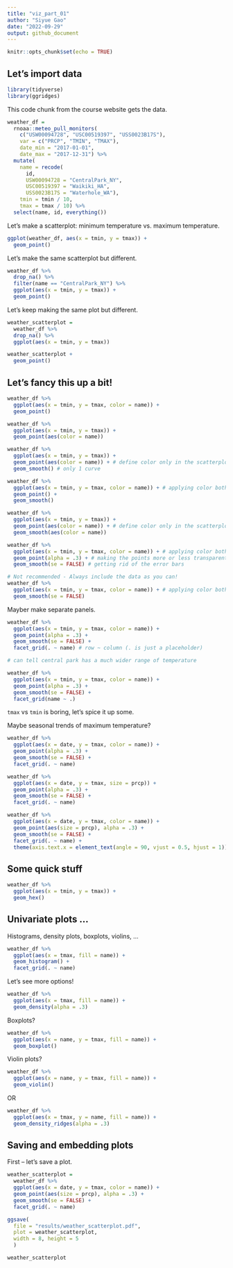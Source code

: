 ```yaml
---
title: "viz_part_01"
author: "Siyue Gao"
date: "2022-09-29"
output: github_document
---
```


```r
knitr::opts_chunk$set(echo = TRUE)
```

## Let's import data

```r
library(tidyverse)
library(ggridges)
```

This code chunk from the course website gets the data.

```r
weather_df = 
  rnoaa::meteo_pull_monitors(
    c("USW00094728", "USC00519397", "USS0023B17S"),
    var = c("PRCP", "TMIN", "TMAX"), 
    date_min = "2017-01-01",
    date_max = "2017-12-31") %>%
  mutate(
    name = recode(
      id, 
      USW00094728 = "CentralPark_NY", 
      USC00519397 = "Waikiki_HA",
      USS0023B17S = "Waterhole_WA"),
    tmin = tmin / 10,
    tmax = tmax / 10) %>%
  select(name, id, everything())
```

Let's make a scatterplot: minimum temperature vs. maximum temperature.

```r
ggplot(weather_df, aes(x = tmin, y = tmax)) +
  geom_point()
```

Let's make the same scatterplot but different.

```r
weather_df %>%
  drop_na() %>% 
  filter(name == "CentralPark_NY") %>% 
  ggplot(aes(x = tmin, y = tmax)) +
  geom_point()
```

Let's keep making the same plot but different.

```r
weather_scatterplot =
  weather_df %>%
  drop_na() %>%
  ggplot(aes(x = tmin, y = tmax))

weather_scatterplot +
  geom_point()
```

## Let's fancy this up a bit!

```r
weather_df %>% 
  ggplot(aes(x = tmin, y = tmax, color = name)) +
  geom_point()

weather_df %>% 
  ggplot(aes(x = tmin, y = tmax)) +
  geom_point(aes(color = name))

weather_df %>% 
  ggplot(aes(x = tmin, y = tmax)) +
  geom_point(aes(color = name)) + # define color only in the scatterplot
  geom_smooth() # only 1 curve

weather_df %>% 
  ggplot(aes(x = tmin, y = tmax, color = name)) + # applying color both to scatterplot and smooth lines
  geom_point() +
  geom_smooth()

weather_df %>% 
  ggplot(aes(x = tmin, y = tmax)) +
  geom_point(aes(color = name)) + # define color only in the scatterplot
  geom_smooth(aes(color = name))

weather_df %>% 
  ggplot(aes(x = tmin, y = tmax, color = name)) + # applying color both to scatterplot and smooth lines
  geom_point(alpha = .3) + # making the points more or less transparent (0, 1)
  geom_smooth(se = FALSE) # getting rid of the error bars

# Not recommended - Always include the data as you can!
weather_df %>% 
  ggplot(aes(x = tmin, y = tmax, color = name)) + # applying color both to scatterplot and smooth lines
  geom_smooth(se = FALSE)
```

Mayber make separate panels.

```r
weather_df %>% 
  ggplot(aes(x = tmin, y = tmax, color = name)) +
  geom_point(alpha = .3) + 
  geom_smooth(se = FALSE) +
  facet_grid(. ~ name) # row ~ column (. is just a placeholder)

# can tell central park has a much wider range of temperature

weather_df %>% 
  ggplot(aes(x = tmin, y = tmax, color = name)) +
  geom_point(alpha = .3) + 
  geom_smooth(se = FALSE) +
  facet_grid(name ~ .)
```

`tmax` vs `tmin` is boring, let's spice it up some.

Maybe seasonal trends of maximum temperature?

```r
weather_df %>% 
  ggplot(aes(x = date, y = tmax, color = name)) +
  geom_point(alpha = .3) +
  geom_smooth(se = FALSE) +
  facet_grid(. ~ name)

weather_df %>% 
  ggplot(aes(x = date, y = tmax, size = prcp)) +
  geom_point(alpha = .3) +
  geom_smooth(se = FALSE) +
  facet_grid(. ~ name)

weather_df %>% 
  ggplot(aes(x = date, y = tmax, color = name)) +
  geom_point(aes(size = prcp), alpha = .3) +
  geom_smooth(se = FALSE) +
  facet_grid(. ~ name) +
  theme(axis.text.x = element_text(angle = 90, vjust = 0.5, hjust = 1))
```

## Some quick stuff

```r
weather_df %>% 
  ggplot(aes(x = tmin, y = tmax)) +
  geom_hex()
```




## Univariate plots ...

Histograms, density plots, boxplots, violins, ...

```r
weather_df %>% 
  ggplot(aes(x = tmax, fill = name)) +
  geom_histogram() +
  facet_grid(. ~ name)
```

Let's see more options!

```r
weather_df %>% 
  ggplot(aes(x = tmax, fill = name)) +
  geom_density(alpha = .3)
```

Boxplots?

```r
weather_df %>% 
  ggplot(aes(x = name, y = tmax, fill = name)) +
  geom_boxplot()
```

Violin plots?

```r
weather_df %>% 
  ggplot(aes(x = name, y = tmax, fill = name)) +
  geom_violin()
```

OR

```r
weather_df %>% 
  ggplot(aes(x = tmax, y = name, fill = name)) +
  geom_density_ridges(alpha = .3)
```


## Saving and embedding plots

First -- let's save a plot.

```r
weather_scatterplot =
  weather_df %>% 
  ggplot(aes(x = date, y = tmax, color = name)) +
  geom_point(aes(size = prcp), alpha = .3) +
  geom_smooth(se = FALSE) +
  facet_grid(. ~ name)

ggsave(
  file = "results/weather_scatterplot.pdf",
  plot = weather_scatterplot,
  width = 8, height = 5
  )
```


```r
weather_scatterplot
```

